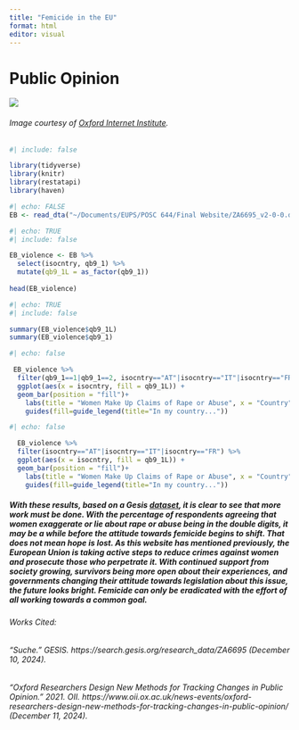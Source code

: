 ```yaml
---
title: "Femicide in the EU"
format: html
editor: visual
---
```


# Public Opinion

![](images/Public Opinion.png)

###### Image courtesy of [Oxford Internet Institute](https://www.oii.ox.ac.uk/news-events/oxford-researchers-design-new-methods-for-tracking-changes-in-public-opinion/).

```r
#| include: false

library(tidyverse)
library(knitr) 
library(restatapi) 
library(haven)
```

```r
#| echo: FALSE
EB <- read_dta("~/Documents/EUPS/POSC 644/Final Website/ZA6695_v2-0-0.dta")
```

```r
#| echo: TRUE
#| include: false

EB_violence <- EB %>% 
  select(isocntry, qb9_1) %>% 
  mutate(qb9_1L = as_factor(qb9_1))
  
head(EB_violence)
```

```r
#| echo: TRUE
#| include: false

summary(EB_violence$qb9_1L)
summary(EB_violence$qb9_1)

```

```r
#| echo: false

 EB_violence %>% 
  filter(qb9_1==1|qb9_1==2, isocntry=="AT"|isocntry=="IT"|isocntry=="FR") %>%
  ggplot(aes(x = isocntry, fill = qb9_1L)) +
  geom_bar(position = "fill")+
    labs(title = "Women Make Up Claims of Rape or Abuse", x = "Country", y = "Percentage Responding")+
    guides(fill=guide_legend(title="In my country..."))
```

```r
#| echo: false

  EB_violence %>% 
  filter(isocntry=="AT"|isocntry=="IT"|isocntry=="FR") %>%
  ggplot(aes(x = isocntry, fill = qb9_1L)) +
  geom_bar(position = "fill")+
    labs(title = "Women Make Up Claims of Rape or Abuse", x = "Country", y = "Percentage Responding")+
    guides(fill=guide_legend(title="In my country..."))
```

##### With these results, based on a Gesis [dataset](https://search.gesis.org/research_data/ZA6695), it is clear to see that more work must be done. With the percentage of respondents agreeing that women exaggerate or lie about rape or abuse being in the double digits, it may be a while before the attitude towards femicide begins to shift. That does not mean hope is lost. As this website has mentioned previously, the European Union is taking active steps to reduce crimes against women and prosecute those who perpetrate it. With continued support from society growing, survivors being more open about their experiences, and governments changing their attitude towards legislation about this issue, the future looks bright. Femicide can only be eradicated with the effort of all working towards a common goal.

###### Works Cited:

###### “Suche.” *GESIS*. https://search.gesis.org/research_data/ZA6695 (December 10, 2024).

###### “Oxford Researchers Design New Methods for Tracking Changes in Public Opinion.” 2021. *OII*. https://www.oii.ox.ac.uk/news-events/oxford-researchers-design-new-methods-for-tracking-changes-in-public-opinion/ (December 11, 2024). 
